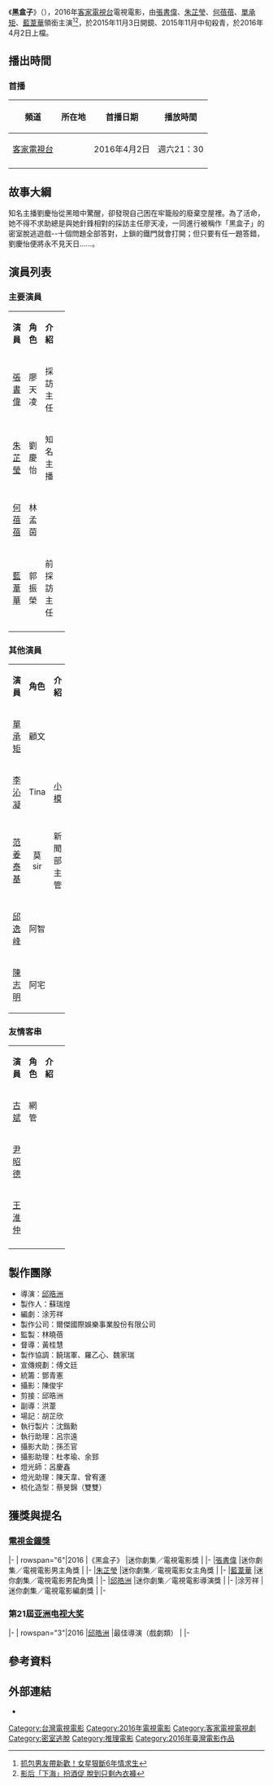{{Infobox Television
| show_name            = 黑盒子
| original_name        = The Black Box
| image                = 
| caption              = 
| show_name_2          = 
| genre                = [[電視電影|電視電影]]
| format               = 
| creator              = 
| director             = [[邱晧洲|邱晧洲]]
| writer               = 涂芳祥
| creative_director    = 
| starring             = {{Nowrap begin}}[[張書偉|張書偉]]、[[朱芷瑩|朱芷瑩]]、[[何蓓蓓|何蓓蓓]]、[[單承矩|單承矩]]、[[藍葦華|藍葦華]]{{Nowrap end}}
| judges               = 
| voices               = 
| narrated             = 
| theme_music_composer = 
| opentheme            = 
| endtheme             = 
| composer             = 
| country              = {{ROC-TW}}
| language             = [[國語|國語]]、[[客家語|客家語]]、[[粵語|粵語]]、[[台語|台語]]
| num_seasons          = <!-- or num_series -->
| num_episodes         = 1
| list_episodes        = 
| slogan               = 
| executive_producer   = 沈鍇勳
| supervising_producer = 林曉蓓
| producer             = 蘇瑞煌
| editor               = 邱晧洲
| location             = {{ROC-TW}}
| cinematography       = 陳俊宇
| camera               = 
| runtime              = 90分鐘（含[[廣告|廣告]]）
| company              = {{Nowrap begin}}爾傑國際娛樂事業股份有限公司{{Nowrap end}}
| distributor          = 
| channel              = [[客家電視台|客家電視台]]
| picture_format       = 高畫質 1920X[[1080i|1080i]]電視電影
| audio_format         = [[立體聲|立體聲]]
| first_run            = {{TWN}}
| first_aired          = {{start date|2016|04|02}}
| last_aired           = {{end date|2016|04|02}}
| status               = 
| preceded_by          = 
| followed_by          = 
| related              =
| website              = 
| production_website   = 
| imdb_id              = 6137132
}}
《'''黑盒子'''》（{{lang-en|'''The Black Box'''}}），2016年[[客家電視台|客家電視台]]電視電影，由[[張書偉|張書偉]]、[[朱芷瑩|朱芷瑩]]、[[何蓓蓓|何蓓蓓]]、[[單承矩|單承矩]]、[[藍葦華|藍葦華]]領銜主演<ref>[http://udn.com/news/story/7260/1377237-%E6%8A%93%E5%8C%85%E7%94%B7%E5%8F%8B%E5%B8%B6%E6%96%B0%E6%AD%A1%EF%BC%81%E5%A5%B3%E6%98%9F%E7%8B%A0%E6%96%B76%E5%B9%B4%E6%83%85%E6%B1%82%E7%94%9F 抓包男友帶新歡！女星狠斷6年情求生]</ref><ref>[http://udn.com/news/story/7260/1347735 影后「下海」扮酒促 脫到只剩內衣褲]</ref>，於2015年11月3日開鏡、2015年11月中旬殺青，於2016年4月2日上檔。

== 播出時間 ==
=== 首播 ===
{{UTC+8}}
{| class="wikitable" style="text-align:center"
|-  
! 頻道 || 所在地 || 首播日期 || 播放時間
|- 
|<center>[[客家電視台|客家電視台]]||<center>{{TWN}}||<center>2016年4月2日||<center>週六21：30
|-
|}
== 故事大綱 ==
知名主播劉慶怡從黑暗中驚醒，卻發現自己困在牢籠般的廢棄空屋裡。為了活命，她不得不求助總是與她針鋒相對的採訪主任廖天凌，一同進行被稱作「黑盒子」的密室脫逃遊戲--十個問題全部答對，上鎖的鐵門就會打開；但只要有任一題答錯，劉慶怡便將永不見天日......。

== 演員列表 ==
=== 主要演員 ===
{|class="wikitable" width="100%"
|- style="background:green; color:snow" align=center 
|width="8%"|'''演員''' || width="9%"|'''角色''' || width="46%"|'''介紹'''
|-
|<center>[[張書偉|張書偉]]||<center>廖天凌||採訪主任
|-
|<center>[[朱芷瑩|朱芷瑩]]||<center>劉慶怡||知名主播
|-
|<center>[[何蓓蓓|何蓓蓓]]||<center>林孟茵||
|-
|<center>[[藍葦華|藍葦華]]||<center>郭振榮||前採訪主任
|-
|}
=== 其他演員 ===
{|class="wikitable" width="100%"
|- style="background:green; color:snow" align=center 
|width="8%"|'''演員''' || width="9%"|'''角色''' || width="46%"|'''介紹'''
|-
|<center>[[單承矩|單承矩]]||<center>顧文||
|-
|<center>[[李沁凝|李沁凝]]||<center>Tina||[[小模|小模]]
|-
|<center>[[范姜泰基|范姜泰基]]||<center>莫sir||新聞部主管
|-
|<center>[[邱逸峰|邱逸峰]]||<center>阿智||
|-
|<center>[[陳志明|陳志明]]||<center>阿宅||
|}

=== 友情客串 ===
{|class="wikitable" width="100%"
|- style="background:green; color:snow" align=center 
|width="8%"|'''演員''' || width="9%"|'''角色''' || width="46%"|'''介紹'''
|-
|<center>[[古斌|古斌]]||<center>網管||
|-
|<center>[[尹昭德|尹昭德]]||<center>||
|-
|<center>[[王淮仲|王淮仲]]||<center>||
|-
|}
== 製作團隊 ==
* 導演：[[邱晧洲|邱晧洲]]
* 製作人：蘇瑞煌
* 編劇：涂芳祥
* 製作公司：爾傑國際娛樂事業股份有限公司
* 監製：林曉蓓
* 督導：黃桂慧
* 製作協調：饒瑞軍、羅乙心、魏家瑞
* 宣傳規劃：傅文廷
* 統籌：鄧青憲
* 攝影：陳俊宇
* 剪接：邱晧洲
* 副導：洪葦
* 場記：胡芷欣
* 執行製片：沈鍇勳
* 執行助理：呂宗遠
* 攝影大助：孫丕官
* 攝影助理：杜孝瑜、余郅
* 燈光師：呂慶鑫
* 燈光助理：陳天韋、曾宥運
*梳化造型：蔡旻錦（雙雙）

== 獲獎與提名 ==
=== [[第51屆金鐘獎|電視金鐘獎]] ===
{{awards table}}
|-
| rowspan="6"|2016
|《黑盒子》
|迷你劇集／電視電影獎
|{{nom}}
|-
|[[張書偉|張書偉]]
|迷你劇集／電視電影男主角獎
|{{nom}}
|-
|[[朱芷瑩|朱芷瑩]]
|迷你劇集／電視電影女主角獎
|{{nom}}
|-
|[[藍葦華|藍葦華]]
|迷你劇集／電視電影男配角獎
|{{won}}
|-
|[[邱皓洲|邱皓洲]]
|迷你劇集／電視電影導演獎
|{{nom}}
|-
|涂芳祥
|迷你劇集／電視電影編劇獎
|{{nom}}
|-
{{end}}

=== 第21屆[[亚洲电视大奖|亚洲电视大奖]] ===
{{awards table}}
|-
| rowspan="3"|2016
|[[邱皓洲|邱皓洲]]
|最佳導演（戲劇類）
|{{nom}}
|-
{{end}}

==參考資料==
{{Reflist}}
== 外部連結 ==
* {{facebook|hakkatv|客家電視}}
{{電視節目的變遷
|電視台={{flagicon|Taiwan}} [[客家電視台|客家電視台]]
|播放檔次=週六21：30 - 23:00
|節目名稱=黑盒子<br>（2016年4月2日）
|上一節目=－<br>
|下一節目=－<br>
}}
{{客家電視電影院}}
[[Category:台灣電視電影|Category:台灣電視電影]]
[[Category:2016年電視電影|Category:2016年電視電影]]
[[Category:客家電視電視劇|Category:客家電視電視劇]]
[[Category:密室逃脫|Category:密室逃脫]]
[[Category:推理電影|Category:推理電影]]
[[Category:2016年臺灣電影作品|Category:2016年臺灣電影作品]]